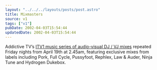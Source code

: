 ```yaml
---
layout: "../../../layouts/posts/post.astro"
title: Mixmasters
source: v1
tags: ["v1"]
pubDate: 2002-04-03T15:54:44
updatedDate: 2002-04-03T15:54:44
---
```


Addictive TV&#8217;s [ITV1 music series of audio-visual DJ / VJ mixes][1] repeated Friday nights from April 19th at 2.45am, featuring exclusive mixes from labels including Pork, Full Cycle, Pussyfoot, Rephlex, Law & Auder, Ninja Tune and Hydrogen Dukebox.

[1]: http://www.addictive.com/htdocs/mix.htm
